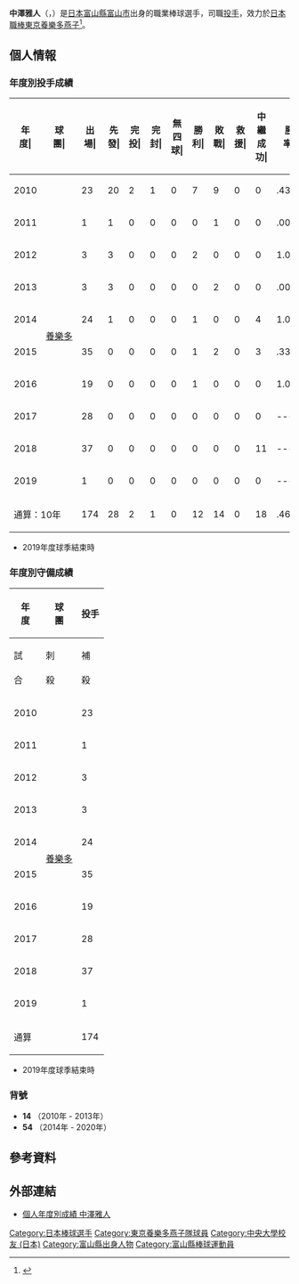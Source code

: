 {{Infobox NPB player|
|name=中澤雅人|
|image=Masato-Nakazawa20100607.jpg|
|width=300|
|position=投手|
|team=|
|number=|
|bats=左|
|throws=左|
|birthdate={{birth_date_and_age|1985|2|16|mf=y}}|
|birthplace={{JPN}}[[富山縣|富山縣]][[富山市|富山市]]|
|debutdate=3月30日
|debutyear=2010年
|debutteam=東京養樂多燕子
|statyear=2019年球季
|stat1label=勝投－敗投
|stat1value=13－15
|stat2label=中繼－救援
|stat2value=21－0
|stat3label=三振－四壞
|stat3value=196－108
|stat4label=防禦率
|stat4value=5.16
|teams=<nowiki></nowiki> 
* 富山商業高等學校
* [[中央大學_(日本)|中央大學]]
* [[豐田汽車|豐田汽車]]
* [[東京養樂多燕子|東京養樂多燕子]] (2010-2020)
}}
'''中澤雅人'''（{{jpn|j=中澤 雅人|hg=なかざわ まさと|rm=Nakazawa Masato}}，{{bd|1985年|2月16日||catIdx=Nakazawa, Masato}}）是[[日本|日本]][[富山縣|富山縣]][[富山市|富山市]]出身的職業棒球選手，司職[[投手|投手]]，效力於[[日本職棒|日本職棒]][[東京養樂多燕子|東京養樂多燕子]]<ref>{{cite web |url=https://www.yakult-swallows.co.jp/news/detail/25171 |title=現役引退選手のお知らせ |publisher=東京養樂多燕子 |date=2020-10-24 |accessdate=2020-11-02 |archive-date=2020-12-01 |archive-url=https://web.archive.org/web/20201201033123/https://www.yakult-swallows.co.jp/news/detail/25171 |dead-url=no }}</ref>。

== 個人情報 ==
=== 年度別投手成績 ===
{| class="wikitable" style="text-align:right; font-size:small"
|-bgcolor="#efefef"
!年<br>度|!!球<br>團|!!出<br>場|!!先<br>發|!!完<br>投|!!完<br>封|!!無<br>四<br>球|!!勝<br>利|!!敗<br>戰|!!救<br>援|!!中<br>繼<br>成<br>功|!!勝<br>率|!!打<br>者|!!投<br>球<br>局<br>數|!!被<br>安<br>打|!!被<br>全<br>壘<br>打|!!保<br>送|!!敬<br>遠|!!觸<br>身<br>球|!!三<br>振<br>數|!!暴<br>投|!!犯<br>規|!!失分|!!自<br>責<br>分|!!防<br>禦<br>率|!!WHIP
|-
|style="text-align:center;"|2010
|rowspan="10" style="text-align: center; white-space: nowrap;"|[[東京養樂多燕子|養樂多]]
|23||20||2||1||0||7||9||0||0||.438||483||107.2||130||23||40||1||2||62||1||0||76||68||5.68||1.58
|-
|style="text-align:center;"|2011
|1||1||0||0||0||0||1||0||0||.000||13||2.0||7||0||0||0||0||1||0||0||5||4||18.00||3.50
|-
|style="text-align: center;"|2012
|3||3||0||0||0||2||0||0||0||1.000||66||15.0||15||0||5||0||2||8||1||0||4||4||2.40||1.33
|-
|style="text-align:center;"|2013
|3||3||0||0||0||0||2||0||0||.000||63||11.1||19||4||11||0||0||8||0||0||13||10||7.94||2.65
|-
|style="text-align: center;"|2014
|24||1||0||0||0||1||0||0||4||1.000||98||23.0||20||1||10||1||0||20||1||0||5||4||1.57||1.26
|-
|style="text-align:center;"|2015
|35||0||0||0||0||1||2||0||3||.333||136||29.2||32||2||15||1||1||21||1||0||12||10||3.03||1.59 
|-
|style="text-align: center;"|2016
|19||0||0||0||0||1||0||0||0||1.000||87||20.1||17||3||6||1||3||11||1||0||8||8||3.54||1.08 
|-
|style="text-align: center;"|2017
|28||0||0||0||0||0||0||0||0||----||110||26.1||27||3||6||0||0||21||1||0||12||12||4.10||1.25 
|-
|style="text-align: center;"|2018
|37||0||0||0||0||0||0||0||11||----||128||28.2||34||4||6||0||2||24||1||0||22||22||6.91||1.40 
|-
|style="text-align: center;"|2019
|1||0||0||0||0||0||0||0||0||----||9||1.2||4||1||0||0||0||1||0||0||4||4||21.60||2.40
|-
!colspan="2"|通算：10年
|174||28||2||1||0||12||14||0||18||.462||1193||265.2||305||41||99||4||10||177||7||0||161||146||4.95||1.52
|}
* 2019年度球季結束時

=== 年度別守備成績 ===
{| class="wikitable" style="text-align: right; font-size: small; border-collapse:collapse; padding: 1px;"
!rowspan="2"|年<br />度!!rowspan="2"|球<br />團!!colspan="8"|投手
|-style="line-height:1.25em;"
!試<br /><br />合!!刺<br /><br />殺!!補<br /><br />殺!!失<br /><br />誤!!雙<br /><br />殺!!守<br />備<br />率
|-
|style="text-align: center;"|2010
|rowspan="10" style="text-align: center; white-space: nowrap;"|[[東京養樂多燕子|養樂多]]
|23||6||13||1||0||.950
|-
|style="text-align:center;"|2011
|1||0||0||0||0||----
|-
|style="text-align:center;"|2012
|3||0||4||0||0||1.000
|-
|style="text-align:center;"|2013
|3||2||2||1||0||.800
|-
|style="text-align:center;"|2014
|24||1||4||0||0||1.000
|-
|style="text-align:center;"|2015
|35||3||7||0||0||1.000
|-
|style="text-align:center;"|2016
|19||1||3||0||1||1.000
|-
|style="text-align: center;"|2017
|28||3||6||0||1||1.000
|-
|style="text-align: center;"|2018
|37||1||12||0||0||1.000
|-
|style="text-align: center;"|2019
|1||0||0||0||0||----
|-
!colspan="2"|通算
|174||17||51||2||2||.971
|}
* 2019年度球季結束時

=== 背號 ===
* '''14''' （2010年 - 2013年）
* '''54''' （2014年 - 2020年）

== 參考資料 ==
{{reflist}}

== 外部連結 ==
* [https://npb.jp/bis/players/51055131.html 個人年度別成績 中澤雅人] {{Wayback|url=https://npb.jp/bis/players/51055131.html |date=20201202114718 }} {{ja icon}} 

{{DEFAULTSORT:Nakazawa, Masato}}
[[Category:日本棒球選手|Category:日本棒球選手]]
[[Category:東京養樂多燕子隊球員|Category:東京養樂多燕子隊球員]]
[[Category:中央大學校友_(日本)|Category:中央大學校友 (日本)]]
[[Category:富山縣出身人物|Category:富山縣出身人物]]
[[Category:富山縣棒球運動員|Category:富山縣棒球運動員]]
